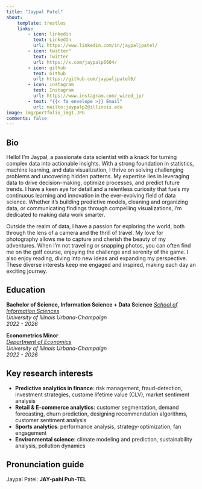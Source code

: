 ```yaml
---
title: "Jaypal Patel"
about:
    template: trestles
    links:
        - icon: linkedin
          text: LinkedIn
          url: https://www.linkedin.com/in/jaypaljpatel/
        - icon: twitter"
          text: Twitter
          url: https://x.com/jaypalp6604/
        - icon: github
          text: Github
          url: https://github.com/jaypaljpatel6/
        - icon: instagram
          text: Instagram
          url: https://www.instagram.com/_wired_jp/
        - text: "{{< fa envelope >}} Email"
          url: mailto:jaypalp2@illinois.edu
image: img/portfolio_img1.JPG
comments: false
---
```


<script type='application/ld+json'>
{"@context":"http://www.schema.org",
"@type":"person",
"name":"Jaypal Patel",
"jobTitle":"Student IT Spec",
"height":"75 inches",
"gender":"male",
"description":"Jaypal Patel is a student at University of Illinois at Urbana-Champaign, studying Information Science + Data Science with a minor in Economics. He works as a Helpdesk Spec for Engineering IT at University of Illinois at Urbana-Champaign.","url":"https://jaypalpatel.com",
"image":"https://jaypalpatel.com/img/portfolio_img1.JPG",
"address":{"@type":"PostalAddress","addressLocality":"Champaign","addressRegion":"IL","postalCode":"61820","addressCountry":"United States"},
"studentOf":{"@type":"CollegeOrUniversity","name":"University of Illinois Urbana-Champaign","sameAs":"https://en.wikipedia.org/wiki/University_of_Illinois_Urbana-Champaign"},
"worksFor":[{"@type":"Organization","name":"University of Illinois at Urbana-Champaign"}],
"birthDate":"2004-06-06",
"birthPlace":"Gujarat, India",
"nationality":{"@type":"Country","name":"India"}}
</script>

## Bio

Hello! I'm Jaypal, a passionate data scientist with a knack for turning complex data into actionable insights. With a strong foundation in statistics, machine learning, and data visualization, I thrive on solving challenging problems and uncovering hidden patterns. My expertise lies in leveraging data to drive decision-making, optimize processes, and predict future trends. I have a keen eye for detail and a relentless curiosity that fuels my continuous learning and innovation in the ever-evolving field of data science. Whether it's building predictive models, cleaning and organizing data, or communicating findings through compelling visualizations, I'm dedicated to making data work smarter.<br>

Outside the realm of data, I have a passion for exploring the world, both through the lens of a camera and the thrill of travel. My love for photography allows me to capture and cherish the beauty of my adventures. When I'm not traveling or snapping photos, you can often find me on the golf course, enjoying the challenge and serenity of the game. I also enjoy reading, diving into new ideas and expanding my perspective. These diverse interests keep me engaged and inspired, making each day an exciting journey.

## Education
**Bachelor of Science, Information Science + Data Science**
[*School of Information Sciences*](https://ischool.illinois.edu)<br>
*University of Illinois Urbana-Champaign*<br>
*2022 - 2026*

**Econometrics Minor**<br>
[*Department of Economics*](https://economics.illinois.edu)<br>
*University of Illinois Urbana-Champaign*<br>
*2022 - 2026*

## Key research interests

* **Predictive analytics in finance**: risk management, fraud-detection, investment strategies, custome lifetime value (CLV), market sentiment analysis
* **Retail & E-commerce analytics**: customer segmentation, demand forecasting, churn prediction, designing recommendation algorithms, customer sentiment analysis
* **Sports analytics**: performance analysis, strategy-optimization, fan engagement
* **Environmental science**: climate modeling and prediction, sustainability analysis, pollution dynamics

## Pronunciation guide

Jaypal Patel: **JAY-pahl Puh-TEL**